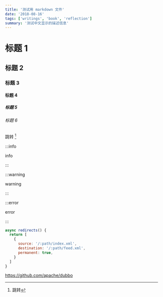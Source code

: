 ```yaml
---
title: '测试用 markdown 文件'
date: '2018-08-16'
tags: ['writings', 'book', 'reflection']
summary: '测试中文显示的描述信息'
---
```


# 标题 1

## 标题 2

### 标题 3

#### 标题 4

##### 标题 5

###### 标题 6

跳转 [^note]

[^note]: 跳转

:::info

info

:::

:::warning

warning

:::

:::error

error

:::

``` javascript
async redirects() {
  return [
    {
      source: '/:path/index.xml',
      destination: '/:path/feed.xml',
      permanent: true,
    }
  ]
}
```


<Github>https://github.com/apache/dubbo</Github>

